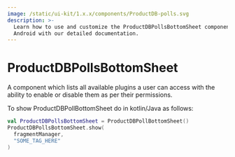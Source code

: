 ```yaml
---
image: /static/ui-kit/1.x.x/components/ProductDB-polls.svg
description: >-
  Learn how to use and customize the ProductDBPollsBottomSheet component in ProductDB's
  Android with our detailed documentation.
---
```


# ProductDBPollsBottomSheet

A component which lists all available plugins a user can access with the ability
to enable or disable them as per their permissions.

To show ProductDBPollBottomSheet do in kotlin/Java as follows:

```kotlin
val ProductDBPollsBottomSheet = ProductDBPollBottomSheet()
ProductDBPollsBottomSheet.show(
  fragmentManager,
  "SOME_TAG_HERE"
)
```

<head>
  <title>Android ProductDBPollsBottomSheet</title>
</head>
